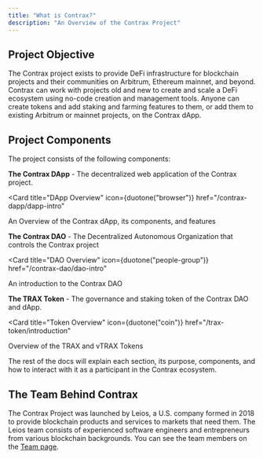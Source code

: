 ```yaml
---
title: "What is Contrax?"
description: "An Overview of the Contrax Project"
---
```


## Project Objective

The Contrax project exists to provide DeFi infrastructure for blockchain projects and their communities on Arbitrum, Ethereum mainnet, and beyond. Contrax can work with projects old and new to create and scale a DeFi ecosystem using no-code creation and management tools. Anyone can create tokens and add staking and farming features to them, or add them to existing Arbitrum or mainnet projects, on the Contrax dApp.

## Project Components

The project consists of the following components:

**The Contrax DApp** \- The decentralized web application of the Contrax project.

<Card
  title="DApp Overview"
  icon={duotone("browser")}
  href="/contrax-dapp/dapp-intro"
>
  An Overview of the Contrax dApp, its components, and features
</Card>

**The Contrax DAO** \- The Decentralized Autonomous Organization that controls the Contrax project

<Card
  title="DAO Overview"
  icon={duotone("people-group")}
  href="/contrax-dao/dao-intro"
>
  An introduction to the Contrax DAO
</Card>

**The TRAX Token** \- The governance and staking token of the Contrax DAO and dApp.

<Card
  title="Token Overview"
  icon={duotone("coin")}
  href="/trax-token/introduction"
>
  Overview of the TRAX and vTRAX Tokens
</Card>

The rest of the docs will explain each section, its purpose, components, and how to interact with it as a participant in the Contrax ecosystem.

## The Team Behind Contrax

The Contrax Project was launched by Leios, a U.S. company formed in 2018 to provide blockchain products and services to markets that need them. The Leios team consists of experienced software engineers and entrepreneurs from various blockchain backgrounds. You can see the team members on the [Team page](https://contrax.finance/about).
